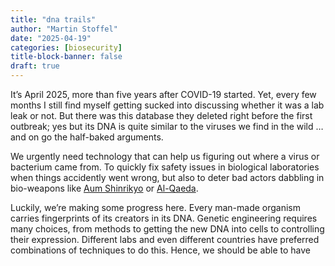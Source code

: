 ```yaml
---
title: "dna trails"
author: "Martin Stoffel"
date: "2025-04-19"
categories: [biosecurity]
title-block-banner: false
draft: true
---
```


It's April 2025, more than five years after COVID-19 started. Yet, every few months I still find myself getting sucked into discussing whether it was a lab leak or not. But there was this database they deleted right before the first outbreak; yes but its DNA is quite similar to the viruses we find in the wild ... and on go the half-baked arguments. 

We urgently need technology that can help us figuring out where a virus or bacterium came from. To quickly fix safety issues in biological laboratories when things accidently went wrong, but also to deter bad actors dabbling in bio-weapons like [Aum Shinrikyo](https://en.wikipedia.org/wiki/Aum_Shinrikyo) or [Al-Qaeda](https://www.rand.org/content/dam/rand/pubs/research_reports/RRA600/RRA612-1/RAND_RRA612-1.pdf). 

Luckily, we're making some progress here. Every man-made organism carries fingerprints of its creators in its DNA. Genetic engineering requires many choices, from methods to getting the new DNA into cells to controlling their expression. Different labs and even different countries have preferred combinations of techniques to do this. Hence, we should be able to have 




